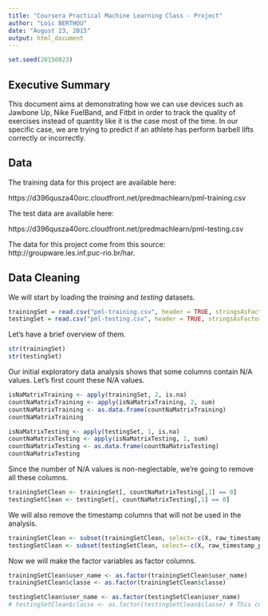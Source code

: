 ```yaml
---
title: "Coursera Practical Machine Learning Class - Project"
author: "Loïc BERTHOU"
date: "August 23, 2015"
output: html_document
---
```


```r
set.seed(20150823)
```

## Executive Summary

This document aims at demonstrating how we can use devices such as Jawbone Up, Nike FuelBand, and Fitbit in order to track the quality of exercises instead of quantity like it is the case most of the time. In our specific case, we are trying to predict if an athlete has perform barbell lifts correctly or incorrectly.

## Data 

The training data for this project are available here: 

https://d396qusza40orc.cloudfront.net/predmachlearn/pml-training.csv

The test data are available here: 

https://d396qusza40orc.cloudfront.net/predmachlearn/pml-testing.csv

The data for this project come from this source: http://groupware.les.inf.puc-rio.br/har.

## Data Cleaning

We will start by loading the _training_ and _testing_ datasets.

```r
trainingSet = read.csv("pml-training.csv", header = TRUE, stringsAsFactors = FALSE)
testingSet = read.csv("pml-testing.csv", header = TRUE, stringsAsFactors = FALSE)
```

Let's have a brief overview of them.

```r
str(trainingSet)
str(testingSet)
```

Our initial exploratory data analysis shows that some columns contain N/A values. Let's first count these N/A values.

```r
isNaMatrixTraining <- apply(trainingSet, 2, is.na)
countNaMatrixTraining <- apply(isNaMatrixTraining, 2, sum)
countNaMatrixTraining <- as.data.frame(countNaMatrixTraining)
countNaMatrixTraining

isNaMatrixTesting <- apply(testingSet, 1, is.na)
countNaMatrixTesting <- apply(isNaMatrixTesting, 1, sum)
countNaMatrixTesting <- as.data.frame(countNaMatrixTesting)
countNaMatrixTesting
```

Since the number of N/A values is non-neglectable, we're going to remove all these columns.

```r
trainingSetClean <- trainingSet[, countNaMatrixTesting[,1] == 0]
testingSetClean <- testingSet[, countNaMatrixTesting[,1] == 0]
```

We will also remove the timestamp columns that will not be used in the analysis.

```r
trainingSetClean <- subset(trainingSetClean, select=-c(X, raw_timestamp_part_1, raw_timestamp_part_2, cvtd_timestamp, new_window, num_window))
testingSetClean <- subset(testingSetClean, select=-c(X, raw_timestamp_part_1, raw_timestamp_part_2, cvtd_timestamp, new_window, num_window))
```

Now we will make the factor variables as factor columns.

```r
trainingSetClean$user_name <- as.factor(trainingSetClean$user_name)
trainingSetClean$classe <- as.factor(trainingSetClean$classe)

testingSetClean$user_name <- as.factor(testingSetClean$user_name)
# testingSetClean$classe <- as.factor(testingSetClean$classe) # This column doesn't exist in testing set

```
